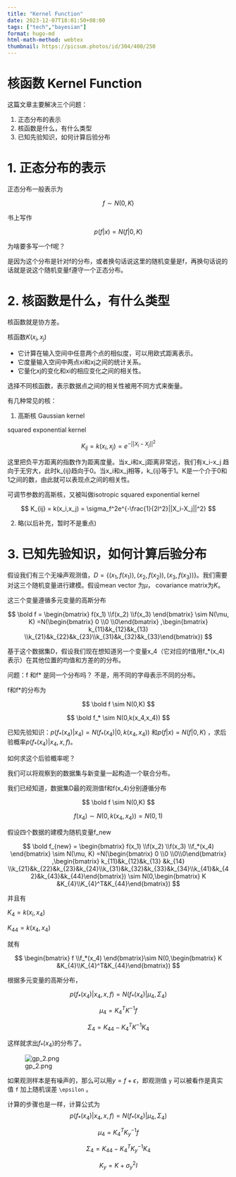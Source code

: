 ```yaml
---
title: "Kernel Function"
date: 2023-12-07T18:01:50+08:00  
tags: ["tech","bayesian"]
format: hugo-md
html-math-method: webtex
thumbnail: https://picsum.photos/id/304/400/250
---
```



# 核函数 Kernel Function

这篇文章主要解决三个问题：

1. 正态分布的表示
2. 核函数是什么，有什么类型
3. 已知先验知识，如何计算后验分布

# 1. 正态分布的表示

正态分布一般表示为

$$
f \sim N(0,K)
$$

书上写作

$$
p(f|x) = N(f|0,K)
$$

为啥要多写一个f呢？

是因为这个分布是针对f的分布，或者换句话说这里的随机变量是f，再换句话说的话就是说这个随机变量f遵守一个正态分布。

# 2. 核函数是什么，有什么类型

核函数就是协方差。

核函数$K(x_i, x_j)$ 

- 它计算在输入空间中任意两个点的相似度，可以用欧式距离表示。
- 它度量输入空间中两点xi和xj之间的统计关系。
- 它量化xj的变化和xi的相应变化之间的相关性。

选择不同核函数，表示数据点之间的相关性被用不同方式来衡量。

有几种常见的核：

1. 高斯核 Gaussian kernel   

squared exponential kernel

$$
K_{ij} = k(x_i,x_j) = e^{-||X_i-X_j||^2}
$$

这里把负平方距离的指数作为距离度量。当x_i和x_j距离非常远，我们有x_i-x_j 趋向于无穷大，此时k_{ij}趋向于0。当x_i和x_j相等，k_{ij}等于1。K是一个介于0和1之间的数，由此就可以表现点之间的相关性。

可调节参数的高斯核，又被叫做isotropic squared exponential kernel

$$
K_{ij} = k(x_i,x_j) = \sigma_f^2e^{-\frac{1}{2l^2}||X_i-X_j||^2}
$$

2. 略(以后补充，暂时不是重点)

# 3. 已知先验知识，如何计算后验分布

假设我们有三个无噪声观测值，$D = \{(x_1,f(x_1)), (x_2, f(x_2)),(x_3, f(x_3))\}$。我们需要对这三个随机变量进行建模。假设mean vector 为$\mu$， covariance matrix为$K$。

这三个变量遵循多元变量的高斯分布

$$
\bold f = \begin{bmatrix} 
f(x_1) \\f(x_2) \\f(x_3)  \end{bmatrix} \sim N(\mu, K) =N(\begin{bmatrix} 
0 \\0 \\0\end{bmatrix} ,\begin{bmatrix} 
k_{11}&k_{12}&k_{13} \\k_{21}&k_{22}&k_{23}\\k_{31}&k_{32}&k_{33}\end{bmatrix})
$$

基于这个数据集D，假设我们现在想知道另一个变量x_4（它对应的f值用f_*(x_4)表示）在其他位置的均值和方差的的分布。

问题：f 和f* 是同一个分布吗？ 不是，用不同的字母表示不同的分布。

f和f*的分布为

$$
\bold f \sim N(0,K)
$$

$$
\bold f_* \sim N(0,k(x_4,x_4))
$$

已知先验知识：$p(f_*(x_4)|x_4) = N(f_*(x_4)|0, k(x_4,x_4))$ 和$p(f|x) = N(f|0,K)$ ，求后验概率$p(f_*(x_4)|x_4,x,f)$。

如何求这个后验概率呢？

我们可以将观察到的数据集与新变量一起构造一个联合分布。

我们已经知道，数据集D最的观测值f和f(x_4)分别遵循分布

$$
\bold f \sim N(0,K)
$$

$$
f(x_4) \sim N(0, k(x_4,x_4)) = N(0,1)
$$

假设四个数据的建模为随机变量f_new

$$
\bold f_{new} = \begin{bmatrix} 
f(x_1) \\f(x_2) \\f(x_3)  \\f_*(x_4)  \end{bmatrix} \sim N(\mu, K) =N(\begin{bmatrix} 
0 \\0 \\0\\0\end{bmatrix} ,\begin{bmatrix} 
k_{11}&k_{12}&k_{13} &k_{14} \\k_{21}&k_{22}&k_{23}&k_{24}\\k_{31}&k_{32}&k_{33}&k_{34}\\k_{41}&k_{42}&k_{43}&k_{44}\end{bmatrix}) \sim N(0,\begin{bmatrix} 
K &K_{4}\\K_{4}^T&K_{44}\end{bmatrix})
$$

并且有

$K_4 = k(x_i,x_4)$ 

$K_{44} = k(x_4,x_4)$

就有

$$
\begin{bmatrix} 
f \\f_*(x_4)  \end{bmatrix}\sim N(0,\begin{bmatrix} 
K &K_{4}\\K_{4}^T&K_{44}\end{bmatrix})
$$

根据多元变量的高斯分布，

$$
p(f_*(x_4)|x_4,x,f) = N(f_*(x_4)|\mu_4, \Sigma_4)
$$

$$
\mu_4 = K_4^TK^{-1}f
$$

$$
\Sigma_4 = K_{44} - K_4^TK^{-1}K_{4}
$$

这样就求出$f_*(x_4)$的分布了。

![gp_2.png](/img/20231207/kernel.png)


如果观测样本是有噪声的，那么可以用$y = f + \epsilon$，即观测值 `y` 可以被看作是真实值 `f` 加上随机误差 `\epsilon` 。

计算的步骤也是一样，计算公式为
$$
p(f_*(x_4)|x_4,x,f) = N(f_*(x_4)|\mu_4, \Sigma_4)
$$

$$
\mu_4 = K_4^TK_y^{-1}f
$$

$$
\Sigma_4 = K_{44} - K_4^TK_y^{-1}K_{4}
$$

$$
K_y = K + \sigma_y^2I
$$